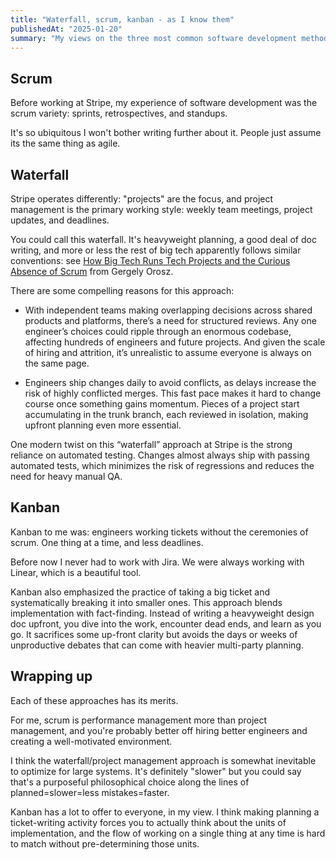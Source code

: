 ```yaml
---
title: "Waterfall, scrum, kanban - as I know them"
publishedAt: "2025-01-20"
summary: "My views on the three most common software development methodologies"
---
```


## Scrum

Before working at Stripe, my experience of software development was the
scrum variety: sprints, retrospectives, and standups.

It's so ubiquitous I won't bother writing further about it. People just assume
its the same thing as agile.

## Waterfall

Stripe operates differently: "projects" are the focus, and project management
is the primary working style: weekly team meetings, project updates, and
deadlines.

You could call this waterfall. It's heavyweight planning, a good deal of doc
writing, and more or less the rest of big tech apparently follows similar
conventions: see [How Big Tech Runs Tech Projects and the Curious Absence of
Scrum](https://blog.pragmaticengineer.com/project-management-at-big-tech/) from
Gergely Orosz.

There are some compelling reasons for this approach:

- With independent teams making overlapping decisions across shared products
  and platforms, there’s a need for structured reviews. Any one engineer’s
  choices could ripple through an enormous codebase, affecting hundreds of
  engineers and future projects. And given the scale of hiring and attrition,
  it’s unrealistic to assume everyone is always on the same page.

- Engineers ship changes daily to avoid conflicts, as delays increase the
  risk of highly conflicted merges. This fast pace makes it hard to change
  course once something gains momentum. Pieces of a project start
  accumulating in the trunk branch, each reviewed in isolation, making
  upfront planning even more essential.

One modern twist on this “waterfall” approach at Stripe is the strong reliance
on automated testing. Changes almost always ship with passing automated tests,
which minimizes the risk of regressions and reduces the need for heavy manual
QA.

## Kanban

Kanban to me was: engineers working tickets without the ceremonies of
scrum. One thing at a time, and less deadlines.

Before now I never had to work with Jira. We were always working with Linear,
which is a beautiful tool.

Kanban also emphasized the practice of taking a big ticket and systematically
breaking it into smaller ones. This approach blends implementation with
fact-finding. Instead of writing a heavyweight design doc upfront, you dive
into the work, encounter dead ends, and learn as you go. It sacrifices some
up-front clarity but avoids the days or weeks of unproductive debates that can
come with heavier multi-party planning.

## Wrapping up

Each of these approaches has its merits.

For me, scrum is performance management more than project management, and
you're probably better off hiring better engineers and creating a
well-motivated environment.

I think the waterfall/project management approach is somewhat inevitable to
optimize for large systems. It's definitely "slower" but you could say that's a
purposeful philosophical choice along the lines of planned=slower=less
mistakes=faster.

Kanban has a lot to offer to everyone, in my view. I think making planning a
ticket-writing activity forces you to actually think about the units of
implementation, and the flow of working on a single thing at any time is hard
to match without pre-determining those units.
